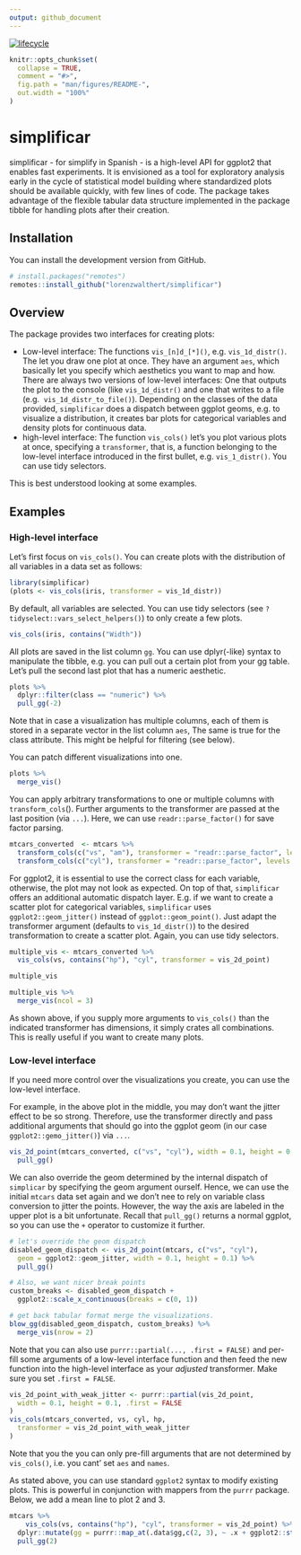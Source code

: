 ```yaml
---
output: github_document
---
```

[![lifecycle](https://img.shields.io/badge/lifecycle-experimental-orange.svg)](https://www.tidyverse.org/life cycle/#experimental)

<!-- README.md is generated from README.Rmd. Please edit that file -->

```r
knitr::opts_chunk$set(
  collapse = TRUE,
  comment = "#>",
  fig.path = "man/figures/README-",
  out.width = "100%"
)
```


# simplificar

simplificar - for simplify in Spanish - is a high-level API for ggplot2 that 
enables fast experiments. It is envisioned as a tool for exploratory analysis 
early in the cycle of statistical model building where standardized plots 
should be available quickly, with few lines of code. The package takes 
advantage of the flexible tabular data structure implemented in the package 
tibble for handling plots after their creation.

## Installation

You can install the development version from GitHub.

```r
# install.packages("remotes")
remotes::install_github("lorenzwalthert/simplificar")
```


## Overview

The package provides two interfaces for creating plots: 

* Low-level interface: The functions `vis_[n]d_[*]()`, e.g. `vis_1d_distr()`. The 
  let you draw one plot at once. They have an argument `aes`, which basically 
  let you specify which aesthetics you want to map and how. There are always
  two versions of low-level interfaces: One that outputs the plot to the 
  console (like `vis_1d_distr()` and one that writes to a file (e.g. 
  `vis_1d_distr_to_file()`). Depending on the classes of the data provided, 
  `simplificar` does a dispatch between ggplot geoms, e.g. to visualize a 
  distribution, it creates bar plots for categorical variables and density 
  plots for continuous data.
* high-level interface: The function `vis_cols()` let's you plot various plots 
  at once, specifying a `transformer`, that is, a function belonging to the 
  low-level interface introduced in the first bullet, e.g. `vis_1_distr()`. 
  You can use tidy selectors. 

This is best understood looking at some examples.

## Examples

### High-level interface

Let's first focus on `vis_cols()`. You can create plots with the distribution 
of all variables in a data set as follows:

```r
library(simplificar)
(plots <- vis_cols(iris, transformer = vis_1d_distr))
```

By default, all variables are selected. You can use tidy selectors (see 
`?tidyselect::vars_select_helpers()`) to only create a few plots.
```r
vis_cols(iris, contains("Width"))
```

All plots are saved in the list column `gg`. You can use dplyr(-like) syntax
to manipulate the tibble, e.g. you can pull out a certain plot from your gg 
table. Let's pull the second last plot that has a numeric aesthetic.
```r
plots %>%
  dplyr::filter(class == "numeric") %>%
  pull_gg(-2)
```

Note that in case a visualization has multiple columns, each of them is stored
in a separate vector in the list column `aes`, The same is true for the class
attribute. This might be helpful for filtering (see below).

You can patch different visualizations into one.
```r
plots %>%
  merge_vis()
```

You can apply arbitrary transformations to one or multiple columns with 
`transform_cols`(). Further arguments to the transformer are passed at the last 
position (via `...`). Here, we can use `readr::parse_factor()` for save factor 
parsing.

```r
mtcars_converted  <- mtcars %>%
  transform_cols(c("vs", "am"), transformer = "readr::parse_factor", levels = 1:0) %>%
  transform_cols(c("cyl"), transformer = "readr::parse_factor", levels = c(4, 6, 8))

```

For ggplot2, it is essential to use the correct class for each variable, 
otherwise, the plot may not look as expected. On top of that, `simplificar`
offers an additional automatic dispatch layer. E.g. if we want to create a 
scatter plot for categorical variables, `simplificar` uses `ggplot2::geom_jitter()`
instead of `ggplot::geom_point()`. 
Just adapt the transformer argument (defaults to `vis_1d_distr()`) to the 
desired transformation to create a scatter plot. Again, you can 
use tidy selectors.
```r
multiple_vis <- mtcars_converted %>%
  vis_cols(vs, contains("hp"), "cyl", transformer = vis_2d_point) 

multiple_vis

multiple_vis %>%
  merge_vis(ncol = 3)
```

As shown above, if you supply more arguments to `vis_cols()` than the indicated 
transformer has dimensions, it simply crates all combinations. This is really useful if 
you want to create many plots.

### Low-level interface

If you need more control over the visualizations you create, you can use the 
low-level interface.

For example, in the above plot in the middle, you may don't want the jitter
effect to be so strong. Therefore, use the transformer directly and pass 
additional arguments that should go into the ggplot geom (in our
case `ggplot2::gemo_jitter()`) via `...`.

```r
vis_2d_point(mtcars_converted, c("vs", "cyl"), width = 0.1, height = 0.1) %>%
  pull_gg()
```

We can also override the geom determined by the internal dispatch of `simplicar`
by specifying the geom argument ourself. Hence, we can use the initial `mtcars` 
data set again and we don't nee to rely on variable class conversion to jitter 
the points. However, the way the axis are labeled in the upper plot is a bit
unfortunate. Recall that `pull_gg()` returns a normal ggplot, so you can use 
the `+` operator to customize it further.

```r
# let's override the geom dispatch
disabled_geom_dispatch <- vis_2d_point(mtcars, c("vs", "cyl"), 
  geom = ggplot2::geom_jitter, width = 0.1, height = 0.1) %>%
  pull_gg()

# Also, we want nicer break points
custom_breaks <- disabled_geom_dispatch + 
  ggplot2::scale_x_continuous(breaks = c(0, 1))

# get back tabular format merge the visualizations. 
blow_gg(disabled_geom_dispatch, custom_breaks) %>%
  merge_vis(nrow = 2)
```


Note that you can also use `purrr::partial(..., .first = FALSE)` and per-fill 
some arguments of a low-level interface function and then feed the new function into 
the high-level interface as your *adjusted* transformer. Make sure you set 
`.first = FALSE`.
```r
vis_2d_point_with_weak_jitter <- purrr::partial(vis_2d_point, 
  width = 0.1, height = 0.1, .first = FALSE
)
vis_cols(mtcars_converted, vs, cyl, hp,
  transformer = vis_2d_point_with_weak_jitter
)
```

Note that you the you can only pre-fill arguments that are not determined by 
`vis_cols()`, i.e. you cant' set `aes` and `names`.


As stated above, you can use standard `ggplot2` syntax to modify existing plots.
This is powerful in conjunction with mappers from the `purrr` package.
Below, we add a mean line to plot 2 and 3.
```r
mtcars %>%
    vis_cols(vs, contains("hp"), "cyl", transformer = vis_2d_point) %>%
  dplyr::mutate(gg = purrr::map_at(.data$gg,c(2, 3), ~ .x + ggplot2::stat_summary(fun.y = mean, geom = "line"))) %>%
  pull_gg(2)
```
